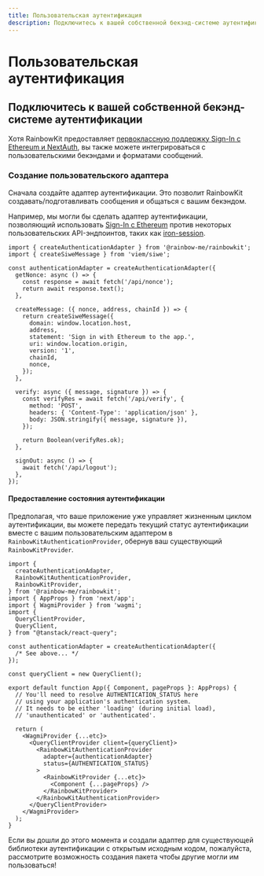 ```yaml
---
title: Пользовательская аутентификация
description: Подключитесь к вашей собственной бекэнд-системе аутентификации
---
```


# Пользовательская аутентификация

## Подключитесь к вашей собственной бекэнд-системе аутентификации

Хотя RainbowKit предоставляет [первоклассную поддержку Sign-In с Ethereum и NextAuth,](/docs/authentication#set-up-sign-in-with-ethereum-and-nextauth) вы также можете интегрироваться с пользовательскими бекэндами и форматами сообщений.

### Создание пользовательского адаптера

Сначала создайте адаптер аутентификации. Это позволит RainbowKit создавать/подготавливать сообщения и общаться с вашим бекэндом.

Например, мы могли бы сделать адаптер аутентификации, позволяющий использовать [Sign-In с Ethereum](https://login.xyz) против некоторых пользовательских API-эндпоинтов, таких как [iron-session](https://github.com/rainbow-me/rainbowkit/tree/main/examples/with-next-siwe-iron-session).

```tsx
import { createAuthenticationAdapter } from '@rainbow-me/rainbowkit';
import { createSiweMessage } from 'viem/siwe';

const authenticationAdapter = createAuthenticationAdapter({
  getNonce: async () => {
    const response = await fetch('/api/nonce');
    return await response.text();
  },

  createMessage: ({ nonce, address, chainId }) => {
    return createSiweMessage({
      domain: window.location.host,
      address,
      statement: 'Sign in with Ethereum to the app.',
      uri: window.location.origin,
      version: '1',
      chainId,
      nonce,
    });
  },

  verify: async ({ message, signature }) => {
    const verifyRes = await fetch('/api/verify', {
      method: 'POST',
      headers: { 'Content-Type': 'application/json' },
      body: JSON.stringify({ message, signature }),
    });

    return Boolean(verifyRes.ok);
  },

  signOut: async () => {
    await fetch('/api/logout');
  },
});
```

#### Предоставление состояния аутентификации

Предполагая, что ваше приложение уже управляет жизненным циклом аутентификации, вы можете передать текущий статус аутентификации вместе с вашим пользовательским адаптером в `RainbowKitAuthenticationProvider`, обернув ваш существующий `RainbowKitProvider`.

```tsx
import {
  createAuthenticationAdapter,
  RainbowKitAuthenticationProvider,
  RainbowKitProvider,
} from '@rainbow-me/rainbowkit';
import { AppProps } from 'next/app';
import { WagmiProvider } from 'wagmi';
import {
  QueryClientProvider,
  QueryClient,
} from "@tanstack/react-query";

const authenticationAdapter = createAuthenticationAdapter({
  /* See above... */
});

const queryClient = new QueryClient();

export default function App({ Component, pageProps }: AppProps) {
  // You'll need to resolve AUTHENTICATION_STATUS here
  // using your application's authentication system.
  // It needs to be either 'loading' (during initial load),
  // 'unauthenticated' or 'authenticated'.

  return (
    <WagmiProvider {...etc}>
      <QueryClientProvider client={queryClient}>
        <RainbowKitAuthenticationProvider
          adapter={authenticationAdapter}
          status={AUTHENTICATION_STATUS}
        >
          <RainbowKitProvider {...etc}>
            <Component {...pageProps} />
          </RainbowKitProvider>
        </RainbowKitAuthenticationProvider>
      </QueryClientProvider>
    </WagmiProvider>
  );
}
```

Если вы дошли до этого момента и создали адаптер для существующей библиотеки аутентификации с открытым исходным кодом, пожалуйста, рассмотрите возможность создания пакета чтобы другие могли им пользоваться!
